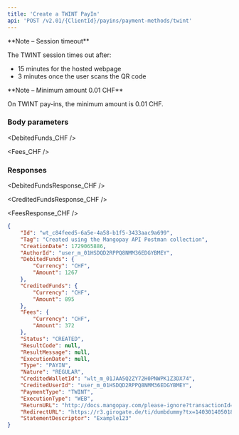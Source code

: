 ```yaml
---
title: 'Create a TWINT PayIn'  
api: 'POST /v2.01/{ClientId}/payins/payment-methods/twint'  
---
```



  

<Note>  
**Note – Session timeout** 
  
The TWINT session times out after:
- 15 minutes for the hosted webpage
- 3 minutes once the user scans the QR code
</Note>  

<Note>  
**Note – Minimum amount 0.01 CHF** 
  
On TWINT pay-ins, the minimum amount is 0.01 CHF.
</Note>  

### Body parameters  

<Tag />  

<AuthorId />  

<DebitedFunds_CHF />  

<Fees_CHF />  

<CreditedWalletId />  

<ReturnURL />  

<StatementDescriptor />  


### Responses  

<Accordion title="200 - Created">  

<IdResponse />  

<TagResponse />  

<CreationDateResponse />  

<AuthorIdResponse />  

<DebitedFundsResponse_CHF />  

<CreditedFundsResponse_CHF />  

<FeesResponse_CHF />  

<Status2Response />  

<ResultCodeResponse />  

<ResultMessageResponse />  

<ExecutionDateResponse />  

<TypeResponse />  

<NatureResponse />  

<CreditedWalletIdResponse />  

<CreditedUserIdResponse />  

<PaymentType13Response />  

<ExecutionType1Response />  

<ReturnURLResponse />  

<RedirectURLResponse />  

<StatementDescriptorResponse />  


</Accordion>
  

<ResponseExample>  

```json 200 - Created  
{
    "Id": "wt_c84feed5-6a5e-4a58-b1f5-3433aac9a699",
    "Tag": "Created using the Mangopay API Postman collection",
    "CreationDate": 1729065886,
    "AuthorId": "user_m_01HSDQD2RPPQ8NMM36EDGYBMEY",
    "DebitedFunds": {
        "Currency": "CHF",
        "Amount": 1267
    },
    "CreditedFunds": {
        "Currency": "CHF",
        "Amount": 895
    },
    "Fees": {
        "Currency": "CHF",
        "Amount": 372
    },
    "Status": "CREATED",
    "ResultCode": null,
    "ResultMessage": null,
    "ExecutionDate": null,
    "Type": "PAYIN",
    "Nature": "REGULAR",
    "CreditedWalletId": "wlt_m_01JAA5Q2ZY72H0PNWPK1Z3DX74",
    "CreditedUserId": "user_m_01HSDQD2RPPQ8NMM36EDGYBMEY",
    "PaymentType": "TWINT",
    "ExecutionType": "WEB",
    "ReturnURL": "http://docs.mangopay.com/please-ignore?transactionId=wt_c84feed5-6a5e-4a58-b1f5-3433aac9a699",
    "RedirectURL": "https://r3.girogate.de/ti/dumbdummy?tx=140301405018&rs=Ff5U3DihmCenOh5x3pS1HYmeITxf7dtz&cs=cd782c761b30125b86bc9727b5fb32a988248ae0eafbcae62ab9cec05a27c2f1",
    "StatementDescriptor": "Example123"
}
```  

</ResponseExample>  

<RequestExample>  
 <RestCreateTwintPayIn />
</RequestExample>